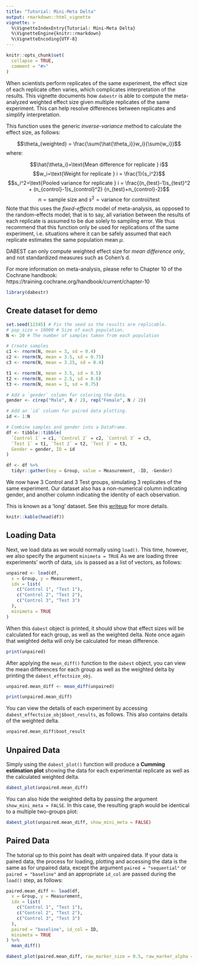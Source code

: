 ```yaml
---
title: "Tutorial: Mini-Meta Delta"
output: rmarkdown::html_vignette
vignette: >
  %\VignetteIndexEntry{Tutorial: Mini-Meta Delta}
  %\VignetteEngine{knitr::rmarkdown}
  %\VignetteEncoding{UTF-8}
---
```


```r
knitr::opts_chunk$set(
  collapse = TRUE,
  comment = "#>"
)
```

When scientists perform replicates of the same experiment, the effect size of each replicate often varies, which complicates interpretation of the results. This vignette documents how `dabestr` is able to compute the meta-analyzed weighted effect size given multiple replicates of the same experiment. This can help resolve differences between replicates and simplify interpretation.

This function uses the generic _inverse-variance_ method to calculate the effect size, as follows:

$$\theta_{weighted} = \frac{\sum{\hat{\theta_i}}w_i}{\sum{w_i}}$$
where:

$$\hat{\theta_i}=\text{Mean difference for replicate } i$$
$$w_i=\text{Weight for replicate } i = \frac{1}{s_i^2}$$
$$s_i^2=\text{Pooled variance for replicate } i = \frac{(n_{test}-1)s_{test}^2 + (n_{control}-1)s_{control}^2} {n_{test}+n_{control}-2}$$
$$n = \text{sample size and } s^2 = \text{variance for control/test}$$
Note that this uses the _fixed-effects_ model of meta-analysis, as opposed to the random-effects model; that is to say, all variation between the results of each replicate is assumed to be due solely to sampling error. We thus recommend that this function only be used for replications of the same experiment, i.e. situations where it can be safely assumed that each replicate estimates the same population mean $\mu$.

DABEST can only compute weighted effect size for _mean difference only_, and not standardized measures such as Cohen’s d.

For more information on meta-analysis, please refer to Chapter 10 of the Cochrane handbook: https://training.cochrane.org/handbook/current/chapter-10

```r
library(dabestr)
```

## Create dataset for demo
```r
set.seed(12345) # Fix the seed so the results are replicable.
# pop_size = 10000 # Size of each population.
N <- 20 # The number of samples taken from each population

# Create samples
c1 <- rnorm(N, mean = 3, sd = 0.4)
c2 <- rnorm(N, mean = 3.5, sd = 0.75)
c3 <- rnorm(N, mean = 3.25, sd = 0.4)

t1 <- rnorm(N, mean = 3.5, sd = 0.5)
t2 <- rnorm(N, mean = 2.5, sd = 0.6)
t3 <- rnorm(N, mean = 3, sd = 0.75)

# Add a `gender` column for coloring the data.
gender <- c(rep("Male", N / 2), rep("Female", N / 2))

# Add an `id` column for paired data plotting.
id <- 1:N

# Combine samples and gender into a DataFrame.
df <- tibble::tibble(
  `Control 1` = c1, `Control 2` = c2, `Control 3` = c3,
  `Test 1` = t1, `Test 2` = t2, `Test 3` = t3,
  Gender = gender, ID = id
)

df <- df %>%
  tidyr::gather(key = Group, value = Measurement, -ID, -Gender)
```

We now have 3 Control and 3 Test groups, simulating 3 replicates of the same experiment. Our dataset also has a non-numerical column indicating gender, and another column indicating the identity of each observation.

This is known as a ‘long’ dataset. See this [writeup](https://sejdemyr.github.io/r-tutorials/basics/wide-and-long/) for more details.

```r
knitr::kable(head(df))
```

## Loading Data
Next, we load data as we would normally using `load()`. This time, however, we also specify the argument `minimeta = TRUE` As we are loading three experiments’ worth of data, `idx` is passed as a list of vectors, as follows:

```r
unpaired <- load(df,
  x = Group, y = Measurement,
  idx = list(
    c("Control 1", "Test 1"),
    c("Control 2", "Test 2"),
    c("Control 3", "Test 3")
  ),
  minimeta = TRUE
)
```

When this `dabest` object is printed, it should show that effect sizes will be calculated for each group, as well as the weighted delta. Note once again that weighted delta will only be calculated for mean difference.

```r
print(unpaired)
```

After applying the `mean_diff()` function to the `dabest` object, you can view the mean differences for each group as well as the weighted delta by printing the `dabest_effectsize_obj`.

```r
unpaired.mean_diff <- mean_diff(unpaired)

print(unpaired.mean_diff)
```

You can view the details of each experiment by accessing `dabest_effectsize_obj$boot_results`, as follows. This also contains details of the weighted delta.
```r
unpaired.mean_diff$boot_result
```

## Unpaired Data
Simply using the `dabest_plot()` function will produce a **Cumming estimation plot** showing the data for each experimental replicate as well as the calculated weighted delta.

```r
dabest_plot(unpaired.mean_diff)
```

You can also hide the weighted delta by passing the argument `show_mini_meta = FALSE`. In this case, the resulting graph would be identical to a multiple two-groups plot:

```r
dabest_plot(unpaired.mean_diff, show_mini_meta = FALSE)
```

## Paired Data
The tutorial up to this point has dealt with unpaired data. If your data is paired data, the process for loading, plotting and accessing the data is the same as for unpaired data, except the argument `paired = "sequential"` or `paired = "baseline"` and an appropriate `id_col` are passed during the `load()` step, as follows:

```r
paired.mean_diff <- load(df,
  x = Group, y = Measurement,
  idx = list(
    c("Control 1", "Test 1"),
    c("Control 2", "Test 2"),
    c("Control 3", "Test 3")
  ),
  paired = "baseline", id_col = ID,
  minimeta = TRUE
) %>%
  mean_diff()

dabest_plot(paired.mean_diff, raw_marker_size = 0.5, raw_marker_alpha = 0.3)
```
